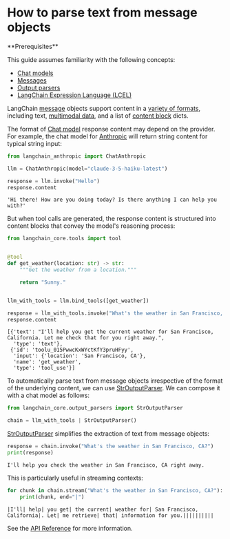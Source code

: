 # How to parse text from message objects

<Info>
**Prerequisites**


This guide assumes familiarity with the following concepts:
- [Chat models](/oss/python/concepts/chat_models/)
- [Messages](/oss/python/concepts/messages/)
- [Output parsers](/oss/python/concepts/output_parsers/)
- [LangChain Expression Language (LCEL)](/oss/python/concepts/lcel/)

</Info>

LangChain [message](/oss/python/concepts/messages/) objects support content in a [variety of formats](/oss/python/concepts/messages/#content), including text, [multimodal data](/oss/python/concepts/multimodality/), and a list of [content block](/oss/python/concepts/messages/#aimessage) dicts.

The format of [Chat model](/oss/python/concepts/chat_models/) response content may depend on the provider. For example, the chat model for [Anthropic](/oss/python/integrations/chat/anthropic/) will return string content for typical string input:


```python
from langchain_anthropic import ChatAnthropic

llm = ChatAnthropic(model="claude-3-5-haiku-latest")

response = llm.invoke("Hello")
response.content
```



```output
'Hi there! How are you doing today? Is there anything I can help you with?'
```


But when tool calls are generated, the response content is structured into content blocks that convey the model's reasoning process:


```python
from langchain_core.tools import tool


@tool
def get_weather(location: str) -> str:
    """Get the weather from a location."""

    return "Sunny."


llm_with_tools = llm.bind_tools([get_weather])

response = llm_with_tools.invoke("What's the weather in San Francisco, CA?")
response.content
```



```output
[{'text': "I'll help you get the current weather for San Francisco, California. Let me check that for you right away.",
  'type': 'text'},
 {'id': 'toolu_015PwwcKxWYctKfY3pruHFyy',
  'input': {'location': 'San Francisco, CA'},
  'name': 'get_weather',
  'type': 'tool_use'}]
```


To automatically parse text from message objects irrespective of the format of the underlying content, we can use [StrOutputParser](https://python.langchain.com/api_reference/core/output_parsers/langchain_core.output_parsers.string.StrOutputParser.html). We can compose it with a chat model as follows:


```python
from langchain_core.output_parsers import StrOutputParser

chain = llm_with_tools | StrOutputParser()
```

[StrOutputParser](https://python.langchain.com/api_reference/core/output_parsers/langchain_core.output_parsers.string.StrOutputParser.html) simplifies the extraction of text from message objects:


```python
response = chain.invoke("What's the weather in San Francisco, CA?")
print(response)
```
```output
I'll help you check the weather in San Francisco, CA right away.
```
This is particularly useful in streaming contexts:


```python
for chunk in chain.stream("What's the weather in San Francisco, CA?"):
    print(chunk, end="|")
```
```output
|I'll| help| you get| the current| weather for| San Francisco, California|. Let| me retrieve| that| information for you.||||||||||
```
See the [API Reference](https://python.langchain.com/api_reference/core/output_parsers/langchain_core.output_parsers.string.StrOutputParser.html) for more information.
